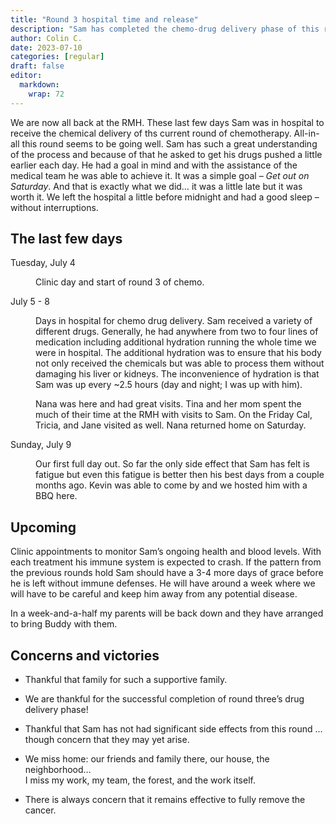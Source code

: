 ```yaml
---
title: "Round 3 hospital time and release"
description: "Sam has completed the chemo-drug delivery phase of this round and is now back at he RMH"
author: Colin C.
date: 2023-07-10
categories: [regular]
draft: false
editor: 
  markdown: 
    wrap: 72
---
```


We are now all back at the RMH. These last few days Sam was in hospital
to receive the chemical delivery of ths current round of chemotherapy.
All-in-all this round seems to be going well. Sam has such a great
understanding of the process and because of that he asked to get his
drugs pushed a little earlier each day. He had a goal in mind and with
the assistance of the medical team he was able to achieve it. It was a
simple goal -- *Get out on Saturday*. And that is exactly what we did...
it was a little late but it was worth it. We left the hospital a little
before midnight and had a good sleep -- without interruptions.

## The last few days

Tuesday, July 4

:   Clinic day and start of round 3 of chemo.

July 5 - 8

:   Days in hospital for chemo drug delivery. Sam received a variety of
    different drugs. Generally, he had anywhere from two to four lines
    of medication including additional hydration running the whole time
    we were in hospital. The additional hydration was to ensure that his
    body not only received the chemicals but was able to process them
    without damaging his liver or kidneys. The inconvenience of
    hydration is that Sam was up every \~2.5 hours (day and night; I was
    up with him).

:   Nana was here and had great visits. Tina and her mom spent the much
    of their time at the RMH with visits to Sam. On the Friday Cal,
    Tricia, and Jane visited as well. Nana returned home on Saturday.

Sunday, July 9

:   Our first full day out. So far the only side effect that Sam has
    felt is fatigue but even this fatigue is better then his best days
    from a couple months ago. Kevin was able to come by and we hosted
    him with a BBQ here.

## Upcoming

Clinic appointments to monitor Sam's ongoing health and blood levels.
With each treatment his immune system is expected to crash. If the
pattern from the previous rounds hold Sam should have a 3-4 more days of
grace before he is left without immune defenses. He will have around a
week where we will have to be careful and keep him away from any
potential disease.

In a week-and-a-half my parents will be back down and they have arranged
to bring Buddy with them.

## Concerns and victories

-   Thankful that family for such a supportive family.

-   We are thankful for the successful completion of round three's drug
    delivery phase!

-   Thankful that Sam has not had significant side effects from this
    round ... though concern that they may yet arise.

-   We miss home: our friends and family there, our house, the
    neighborhood... \
    I miss my work, my team, the forest, and the work itself.

-   There is always concern that it remains effective to fully remove
    the cancer.